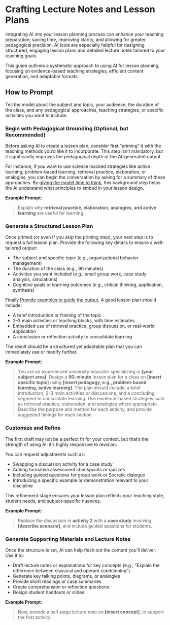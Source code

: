 

# Crafting Lecture Notes and Lesson Plans

Integrating AI into your lesson planning process can enhance your teaching preparation; saving time, improving clarity, and allowing for greater pedagogical precision. AI tools are especially helpful for designing structured, engaging lesson plans and detailed lecture notes tailored to your teaching goals.

This guide outlines a systematic approach to using AI for lesson planning, focusing on evidence-based teaching strategies, efficient content generation, and adaptable formats.

## How to Prompt

<Callout type="info">Tell the model about the subject and topic, your audience, the duration of the class, and any pedagogical approaches, teaching strategies, or specific activities you want to include.</Callout>

<Steps>

### Begin with Pedagogical Grounding (Optional, but Recommended)

Before asking AI to create a lesson plan, consider first “priming” it with the teaching methods you’d like it to incorporate. This step isn’t mandatory, but it significantly improves the pedagogical depth of the AI-generated output. 

For instance, if you want to use science-backed strategies like active learning, problem-based learning, retrieval practice, elaboration, or analogies, you can begin the conversation by asking for a summary of these approaches. By [giving the model time to think](/prompting/chain-of-thought-prompting), this background step helps the AI understand what principles to embed in your lesson design. 

**Example Prompt**:
> Explain why **retrieval practice, elaboration, analogies, and active learning** are useful for learning.

### Generate a Structured Lesson Plan

Once primed (or even if you skip the priming step), your next step is to request a full lesson plan. Provide the following key details to ensure a well-tailored output:

- The subject and specific topic (e.g., organizational behavior management)
- The duration of the class (e.g., 90 minutes)
- Activities you want included (e.g., small group work, case study analysis, simulations)
- Cognitive goals or learning outcomes (e.g., critical thinking, application, synthesis)

Finally [Provide examples to guide the output](/prompting/give_examples/). A good lesson plan should include:

- A brief introduction or framing of the topic
- 2–3 main activities or teaching blocks, with time estimates
- Embedded use of retrieval practice, group discussion, or real-world application
- A conclusion or reflection activity to consolidate learning

The result should be a structured yet adaptable plan that you can immediately use or modify further.

**Example Prompt**:

> You are an experienced university educator specializing in **[your subject area]**. Design a **90-minute** lesson plan for a class on **[insert specific topic]** using **[insert pedagogy, e.g., problem-based learning, active learning]**. The plan should include: a brief introduction, 2–3 main activities or discussions, and a concluding segment to consolidate learning. Use evidence-based strategies such as retrieval practice, elaboration, and analogies where appropriate. Describe the purpose and method for each activity, and provide suggested timings for each section.

### Customize and Refine

The first draft may not be a perfect fit for your context, but that’s the strength of using AI: it’s highly responsive to revision.

You can request adjustments such as:

- Swapping a discussion activity for a case study
- Adding formative assessment checkpoints or quizzes
- Including guided questions for group work or Socratic dialogue
- Introducing a specific example or demonstration relevant to your discipline

This refinement stage ensures your lesson plan reflects your teaching style, student needs, and subject-specific nuances.

**Example Prompt**:
> Replace the discussion in **activity 2** with a **case study** involving **[describe scenario]**, and include guided questions for students.

### Generate Supporting Materials and Lecture Notes

Once the structure is set, AI can help flesh out the content you’ll deliver. Use it to:

- Draft lecture notes or explanations for key concepts (e.g., “Explain the difference between classical and operant conditioning”)
- Generate key talking points, diagrams, or analogies
- Provide short readings or case summaries
- Create comprehension or reflection questions
- Design student handouts or slides

**Example Prompt**:
> Now, provide a half-page lecture note on **[insert concept]**, to support the first activity.

</Steps>
